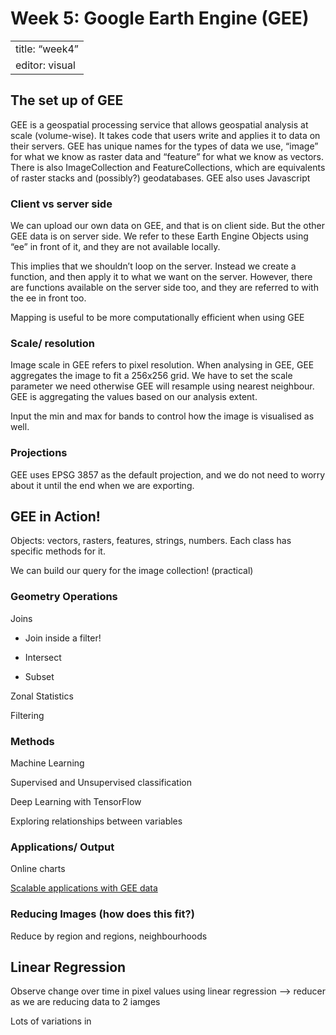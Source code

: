 # Week 5: Google Earth Engine (GEE)

---
title: "week4"
editor: visual
---

## The set up of GEE

GEE is a geospatial processing service that allows geospatial analysis at scale (volume-wise). It takes code that users write and applies it to data on their servers. GEE has unique names for the types of data we use, "image" for what we know as raster data and "feature" for what we know as vectors. There is also ImageCollection and FeatureCollections, which are equivalents of raster stacks and (possibly?) geodatabases. GEE also uses Javascript

### Client vs server side

We can upload our own data on GEE, and that is on client side. But the other GEE data is on server side. We refer to these Earth Engine Objects using "ee" in front of it, and they are not available locally.

This implies that we shouldn't loop on the server. Instead we create a function, and then apply it to what we want on the server. However, there are functions available on the server side too, and they are referred to with the ee in front too.

Mapping is useful to be more computationally efficient when using GEE

### Scale/ resolution

Image scale in GEE refers to pixel resolution. When analysing in GEE, GEE aggregates the image to fit a 256x256 grid. We have to set the scale parameter we need otherwise GEE will resample using nearest neighbour. GEE is aggregating the values based on our analysis extent.

Input the min and max for bands to control how the image is visualised as well.

### Projections 

GEE uses EPSG 3857 as the default projection, and we do not need to worry about it until the end when we are exporting.

## GEE in Action! 

Objects: vectors, rasters, features, strings, numbers. Each class has specific methods for it.

We can build our query for the image collection! (practical)

### Geometry Operations

Joins

-   Join inside a filter!

-   Intersect

-   Subset

Zonal Statistics

Filtering

### Methods

Machine Learning

Supervised and Unsupervised classification

Deep Learning with TensorFlow

Exploring relationships between variables

### Applications/ Output

Online charts

[Scalable applications with GEE data](https://github.com/philippgaertner/awesome-earth-engine-apps)

### Reducing Images (how does this fit?)

Reduce by region and regions, neighbourhoods

## Linear Regression 

Observe change over time in pixel values using linear regression --\> reducer as we are reducing data to 2 iamges

Lots of variations in
